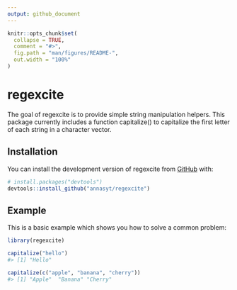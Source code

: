```yaml
---
output: github_document
---
```


<!-- README.md is generated from README.Rmd. Please edit that file -->

```r
knitr::opts_chunk$set(
  collapse = TRUE,
  comment = "#>",
  fig.path = "man/figures/README-",
  out.width = "100%"
)
```

# regexcite

<!-- badges: start -->

<!-- badges: end -->

The goal of regexcite is to provide simple string manipulation helpers. This package currently includes a function capitalize() to capitalize the first letter of each string in a character vector.


## Installation

You can install the development version of regexcite from [GitHub](https://github.com/) with:

``` r
# install.packages("devtools")
devtools::install_github("annasyt/regexcite")
```

## Example

This is a basic example which shows you how to solve a common problem:

```r
library(regexcite)

capitalize("hello")
#> [1] "Hello"

capitalize(c("apple", "banana", "cherry"))
#> [1] "Apple"  "Banana" "Cherry"
```
